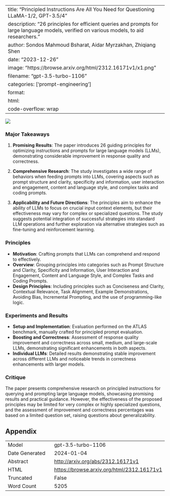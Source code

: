 
---
title: "Principled Instructions Are All You Need for Questioning LLaMA-1/2, GPT-3.5/4"
description: "26 principles for efficient queries and prompts for large language models, verified on various models, to aid researchers."
author: Sondos Mahmoud Bsharat, Aidar Myrzakhan, Zhiqiang Shen
date: "2023-12-26"
image: "https://browse.arxiv.org/html/2312.16171v1/x1.png"
filename: "gpt-3.5-turbo-1106"
categories: ['prompt-engineering']
format:
  html:
    code-overflow: wrap
---

![](https://browse.arxiv.org/html/2312.16171v1/x1.png)

### Major Takeaways

1. **Promising Results**: The paper introduces 26 guiding principles for optimizing instructions and prompts for large language models (LLMs), demonstrating considerable improvement in response quality and correctness.

2. **Comprehensive Research**: The study investigates a wide range of behaviors when feeding prompts into LLMs, covering aspects such as prompt structure and clarity, specificity and information, user interaction and engagement, content and language style, and complex tasks and coding prompts.

3. **Applicability and Future Directions**: The principles aim to enhance the ability of LLMs to focus on crucial input context elements, but their effectiveness may vary for complex or specialized questions. The study suggests potential integration of successful strategies into standard LLM operations and further exploration via alternative strategies such as fine-tuning and reinforcement learning.

### Principles

- **Motivation**: Crafting prompts that LLMs can comprehend and respond to effectively.
- **Overview**: Grouping principles into categories such as Prompt Structure and Clarity, Specificity and Information, User Interaction and Engagement, Content and Language Style, and Complex Tasks and Coding Prompts.
- **Design Principles**: Including principles such as Conciseness and Clarity, Contextual Relevance, Task Alignment, Example Demonstrations, Avoiding Bias, Incremental Prompting, and the use of programming-like logic.

### Experiments and Results

- **Setup and Implementation**: Evaluation performed on the ATLAS benchmark, manually crafted for principled prompt evaluation.
- **Boosting and Correctness**: Assessment of response quality improvement and correctness across small, medium, and large-scale LLMs, demonstrating significant enhancements in both aspects.
- **Individual LLMs**: Detailed results demonstrating stable improvement across different LLMs and noticeable trends in correctness enhancements with larger models.

### Critique

The paper presents comprehensive research on principled instructions for querying and prompting large language models, showcasing promising results and practical guidance. However, the effectiveness of the proposed principles may be limited for very complex or highly specialized questions, and the assessment of improvement and correctness percentages was based on a limited question set, raising questions about generalizability.


## Appendix

|          |          |
|----------|----------|
| Model     | gpt-3.5-turbo-1106       |
| Date Generated     | 2024-01-04       |
| Abstract | [http://arxiv.org/abs/2312.16171v1](http://arxiv.org/abs/2312.16171v1)        |
| HTML     | [https://browse.arxiv.org/html/2312.16171v1](https://browse.arxiv.org/html/2312.16171v1)       |
| Truncated       | False       |
| Word Count       | 5205       |